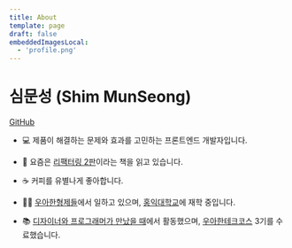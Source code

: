 ```yaml
---
title: About
template: page
draft: false
embeddedImagesLocal:
  - 'profile.png'
---
```



<GatsbyImage alt="심문성" image={getImage(props.localImages[0])} className="mb-8" />

# 심문성 (Shim MunSeong)

[GitHub](https://github.com/Puterism)

- 💻 제품이 해결하는 문제와 효과를 고민하는 프론트엔드 개발자입니다.

- 📘 요즘은 [리팩터링 2판](https://www.aladin.co.kr/shop/wproduct.aspx?ItemId=236186172)이라는 책을 읽고 있습니다.

- ☕ 커피를 유별나게 좋아합니다.

- 🧑‍💻 [우아한형제들](https://www.woowahan.com)에서 일하고 있으며, [홍익대학교](http://www.hongik.ac.kr)에 재학 중입니다.

- 📚 [디자이너와 프로그래머가 만났을 때](https://www.depromeet.com)에서 활동했으며, [우아한테크코스](https://woowacourse.github.io) 3기를 수료했습니다.
